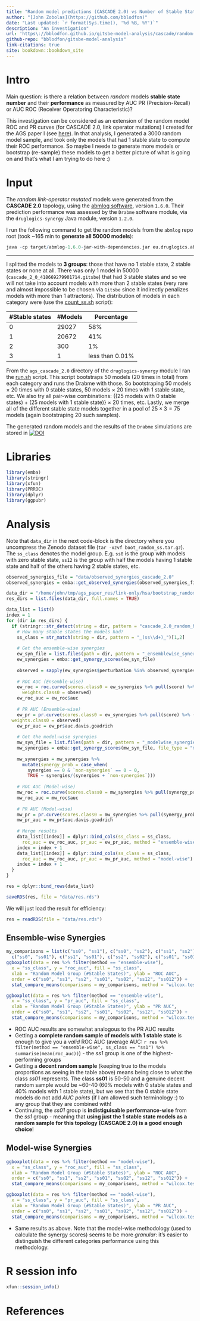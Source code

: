```yaml
---
title: "Random model predictions (CASCADE 2.0) vs Number of Stable States"
author: "[John Zobolas](https://github.com/bblodfon)"
date: "Last updated: `r format(Sys.time(), '%d %B, %Y')`"
description: "An investigation"
url: 'https\://bblodfon.github.io/gitsbe-model-analysis/cascade/random-model-ss/index.html'
github-repo: "bblodfon/gitsbe-model-analysis"
link-citations: true
site: bookdown::bookdown_site
---
```


# Intro {-}

:::{.green-box}
Main question: is there a relation between *random* models **stable state number** and their **performance** as measured by AUC PR (Precision-Recall) or AUC ROC (Receiver Operatoring Characteristic)?
:::

This investigation can be considered as an extension of the random model ROC and PR curves (for CASCADE 2.0, link operator mutations) I created for the AGS paper I (see [here](https://bblodfon.github.io/ags-paper-1/index.html)).
In that analysis, I generated a $3000$ random model sample, and took only the models that had 1 stable state to compute their ROC performance. 
So maybe I neede to generate more models or bootstrap (re-sample) these models to get a better picture of what is going on and that's what I am trying to do here :)

# Input {-}

The *random link-operator mutated* models were generated from the **CASCADE 2.0** topology, using the [abmlog software](https://github.com/druglogics/abmlog), version `1.6.0`.
Their prediction performance was assessed by the `Drabme` software module, via the `druglogics-synergy` Java module, version `1.2.0`.

I run the following command to get the random models from the `abmlog` repo root (took ~165 min to **generate all $50000$ models**):
```r
java -cp target/abmlog-1.6.0-jar-with-dependencies.jar eu.druglogics.abmlog.RandomBooleanModelGenerator --file=test/cascade_2_0.sif --num=50000
```

---

I splitted the models to **3 groups**: those that have no 1 stable state, 2 stable states or none at all.
There was only 1 model in $50000$ (`cascade_2_0_418669279901714.gitsbe`) that had 3 stable states and so we will not take into account models with more than 2 stable states (very rare and almost impossible to be chosen via `Gitsbe` since it indirectly penalizes models with more than 1 attractors).
The distribution of models in each category were (use the [count_ss.sh](https://raw.githubusercontent.com/bblodfon/gitsbe-model-analysis/master/cascade/random-model-ss/data/count_ss.sh) script):

| #Stable states | #Models | Percentage |
|---|---|---|
| 0 | 29027 | 58% |
| 1 | 20672 | 41% |
| 2 | 300   | 1%  |
| 3 | 1     | less than 0.01%  |

From the `ags_cascade_2.0` directory of the `druglogics-synergy` module I ran the [run.sh](https://raw.githubusercontent.com/bblodfon/gitsbe-model-analysis/master/cascade/random-model-ss/data/run.sh) script.
This script bootstraps $50$ models ($20$ times in total) from each category and runs the Drabme with those.
So bootstraping $50$ models $\times \text{ }20$ times with 0 stable states, $50$ models $\times \text{ }20$ times with 1 stable state, etc.
We also try all pair-wise combinations: {($25$ models with 0 stable states) + ($25$ models with 1 stable state)} $\times\text{ }20$ times, etc.
Lastly, we merge all of the different stable state models together in a pool of $25\times3=75$ models (again bootstraping $20$ such samples).

:::{.orange-box}
The generated random models and the results of the `Drabme` simulations are stored in 
[![DOI](https://zenodo.org/badge/DOI/10.5281/zenodo.3932382.svg)](https://doi.org/10.5281/zenodo.3932382)
:::

# Libraries {-}

```r
library(emba)
library(stringr)
library(xfun)
library(PRROC)
library(dplyr)
library(ggpubr)
```

# Analysis {-}

Note that `data_dir` in the next code-block is the directory where you uncompress the Zenodo dataset file (`tar -xzvf boot_random_ss.tar.gz`).
The `ss_class` denotes the model group.
E.g. `ss0` is the group with models with zero stable state, `ss12` is the group with half the models having 1 stable state and half of the others having 2 stable states, etc.

```r
observed_synergies_file = "data/observed_synergies_cascade_2.0"
observed_synergies = emba::get_observed_synergies(observed_synergies_file)

data_dir = "/home/john/tmp/ags_paper_res/link-only/hsa/bootstrap_random_ss"
res_dirs = list.files(data_dir, full.names = TRUE)

data_list = list()
index = 1
for (dir in res_dirs) {
  if (stringr::str_detect(string = dir, pattern = "cascade_2.0_random_hsa_ss")) {
    # How many stable states the models had?
    ss_class = str_match(string = dir, pattern = "_(ss\\d+)_")[1,2]
    
    # Get the ensemble-wise synergies
    ew_syn_file = list.files(path = dir, pattern = "_ensemblewise_synergies.tab", full.names = TRUE)
    ew_synergies = emba::get_synergy_scores(ew_syn_file)
    
    observed = sapply(ew_synergies$perturbation %in% observed_synergies, as.integer)
    
    # ROC AUC (Ensemble-wise)
    ew_roc = roc.curve(scores.class0 = ew_synergies %>% pull(score) %>% (function(x) {-x}), 
      weights.class0 = observed)
    ew_roc_auc = ew_roc$auc
    
    # PR AUC (Ensemble-wise)
    ew_pr = pr.curve(scores.class0 = ew_synergies %>% pull(score) %>% (function(x) {-x}), 
  weights.class0 = observed)
    ew_pr_auc = ew_pr$auc.davis.goadrich
    
    # Get the model-wise synergies
    mw_syn_file = list.files(path = dir, pattern = "_modelwise_synergies.tab", full.names = TRUE)
    mw_synergies = emba::get_synergy_scores(mw_syn_file, file_type = "modelwise")
    
    mw_synergies = mw_synergies %>% 
      mutate(synergy_prob = case_when(
        synergies == 0 & `non-synergies` == 0 ~ 0, 
        TRUE ~ synergies/(synergies + `non-synergies`)))
    
    # ROC AUC (Model-wise)
    mw_roc = roc.curve(scores.class0 = mw_synergies %>% pull(synergy_prob), weights.class0 = observed)
    mw_roc_auc = mw_roc$auc
    
    # PR AUC (Model-wise)
    mw_pr = pr.curve(scores.class0 = mw_synergies %>% pull(synergy_prob), weights.class0 = observed)
    mw_pr_auc = mw_pr$auc.davis.goadrich
    
    # Merge results
    data_list[[index]] = dplyr::bind_cols(ss_class = ss_class, 
      roc_auc = ew_roc_auc, pr_auc = ew_pr_auc, method = "ensemble-wise")
    index = index + 1
    data_list[[index]] = dplyr::bind_cols(ss_class = ss_class, 
      roc_auc = mw_roc_auc, pr_auc = mw_pr_auc, method = "model-wise")
    index = index + 1
  }
}

res = dplyr::bind_rows(data_list)

saveRDS(res, file = "data/res.rds")
```

We will just load the result for efficiency:
```r
res = readRDS(file = "data/res.rds")
```

## Ensemble-wise Synergies {-}

```r
my_comparisons = list(c("ss0", "ss1"), c("ss0", "ss2"), c("ss1", "ss2"), 
  c("ss0", "ss01"), c("ss1", "ss01"), c("ss2", "ss02"), c("ss01", "ss012"),  c("ss12", "ss012"))
ggboxplot(data = res %>% filter(method == "ensemble-wise"), 
  x = "ss_class", y = "roc_auc", fill = "ss_class",
  xlab = "Random Model Group (#Stable States)", ylab = "ROC AUC",
  order = c("ss0", "ss1", "ss2", "ss01", "ss02", "ss12", "ss012")) + 
  stat_compare_means(comparisons = my_comparisons, method = "wilcox.test", label = "p.signif")

ggboxplot(data = res %>% filter(method == "ensemble-wise"),
  x = "ss_class", y = "pr_auc", fill = "ss_class", 
  xlab = "Random Model Group (#Stable States)", ylab = "PR AUC",
  order = c("ss0", "ss1", "ss2", "ss01", "ss02", "ss12", "ss012")) +
  stat_compare_means(comparisons = my_comparisons, method = "wilcox.test", label = "p.signif")
```

- ROC AUC results are somewhat analogous to the PR AUC results
- Getting a **complete random sample of models with 1 stable state** is enough to give you a *valid* ROC AUC (average AUC: `r res %>% filter(method == "ensemble-wise", ss_class == "ss1") %>% summarise(mean(roc_auc))`) - the *ss1* group is one of the highest-performing groups
- Getting a **decent random sample** (keeping true to the models proportions as seeing in the table above) means being close to what the class *ss01* represents.
The class **ss01** is 50-50 and a genuine decent random sample would be ~60-40 (60% models with 0 stable states and 40% models with 1 stable state), but we see that the 0 stable state models do not add *AUC points* (if I am allowed such terminology :) to any group that they are combined with!
- Continuing, the *ss01* group is **indistiguisable performance-wise** from the *ss1* group - meaning that **using just the $1$ stable state models as a random sample for this topology (CASCADE 2.0) is a good enough choice**!

## Model-wise Synergies {-}

```r
ggboxplot(data = res %>% filter(method == "model-wise"),
  x = "ss_class", y = "roc_auc", fill = "ss_class",
  xlab = "Random Model Group (#Stable States)", ylab = "ROC AUC",
  order = c("ss0", "ss1", "ss2", "ss01", "ss02", "ss12", "ss012")) +
  stat_compare_means(comparisons = my_comparisons, method = "wilcox.test", label = "p.signif")

ggboxplot(data = res %>% filter(method == "model-wise"),
  x = "ss_class", y = "pr_auc", fill = "ss_class",
  xlab = "Random Model Group (#Stable States)", ylab = "PR AUC",
  order = c("ss0", "ss1", "ss2", "ss01", "ss02", "ss12", "ss012")) + 
  stat_compare_means(comparisons = my_comparisons, method = "wilcox.test", label = "p.signif")
```

- Same results as above.
Note that the model-wise methodology (used to calculate the synergy scores) seems to be more *granular*: it's easier to distinguish the different categories performance using this methodology.

# R session info {-}

```r
xfun::session_info()
```

# References {-}

